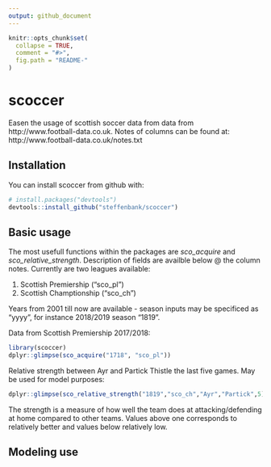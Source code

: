 ```yaml
---
output: github_document
---
```


<!-- README.md is generated from README.Rmd. Please edit that file -->

```r
knitr::opts_chunk$set(
  collapse = TRUE,
  comment = "#>",
  fig.path = "README-"
)
```

# scoccer

Easen the usage of scottish soccer data from data from http://www.football-data.co.uk. Notes of columns can be found at: http://www.football-data.co.uk/notes.txt

## Installation

You can install scoccer from github with:

```r
# install.packages("devtools")
devtools::install_github("steffenbank/scoccer")
```

## Basic usage

The most usefull functions within the packages are *sco_acquire* and *sco_relative_strength*. Description of fields are availble below @ the column notes. Currently are two leagues available:

1. Scottish Premiership ("sco_pl")
2. Scottish Champtionship ("sco_ch")

Years from 2001 till now are available - season inputs may be specificed as "yyyy", for instance 2018/2019 season "1819". 

Data from Scottish Premiership 2017/2018:
```r
library(scoccer)
dplyr::glimpse(sco_acquire("1718", "sco_pl"))
```

Relative strength between Ayr and Partick Thistle the last five games. May be used for model purposes:
```r

dplyr::glimpse(sco_relative_strength("1819","sco_ch","Ayr","Partick",5))
```

The strength is a measure of how well the team does at attacking/defending at home compared to other teams. Values above one corresponds to relatively better and values below relatively low. 

## Modeling use

